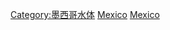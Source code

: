 {{Catnav|頁面分類|地理|水體|湖泊|各國湖泊}}
{{Catnav|頁面分類|地理|地形|湖泊|各國湖泊}}
{{Catnav|頁面分類|地理|各國地理|墨西哥地理}}
{{Catnav|頁面分類|地理|各國地理|各國湖泊}}
{{Catnav|頁面分類|各種主題的頁面分類|按國家分類|各國地理|各國湖泊}}
{{Catnav|頁面分類|各種主題的頁面分類|按國家分類|各國地理|墨西哥地理}}

{{commons category|Lakes of Mexico}}

[[Category:墨西哥水体|Category:墨西哥水体]]
[[Category:北美洲各国湖泊|Mexico]]
[[Category:中美洲湖泊|Mexico]]